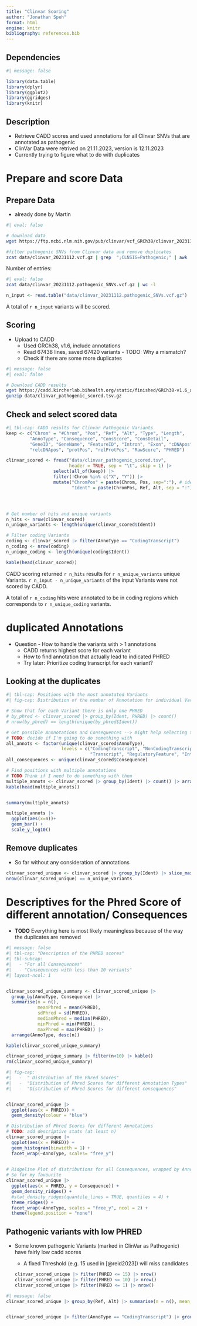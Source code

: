 ```yaml
---
title: "Clinvar Scoring"
author: "Jonathan Speh"
format: html
engine: knitr
bibliography: references.bib
---
```


## Dependencies

```r
#| message: false

library(data.table)
library(dplyr)
library(ggplot2)
library(ggridges)
library(knitr)
```

## Description

-   Retrieve CADD scores and used annotations for all Clinvar SNVs that are annotated as pathogenic
-   ClinVar Data were retrived on 21.11.2023, version is 12.11.2023
-   Currently trying to figure what to do with duplicates

# Prepare and score Data

## Prepare Data

-   already done by Martin

```bash
#| eval: false

# download data
wget https://ftp.ncbi.nlm.nih.gov/pub/clinvar/vcf_GRCh38/clinvar_20231112.vcf.gz -P data/

#filter pathogenic SNVs from Clinvar data and remove duplicates
zcat data/clinvar_20231112.vcf.gz | grep  ";CLNSIG=Pathogenic;" | awk 'BEGIN{ FS="\t"; OFS="\t" }{ if ((length($4) == 1) && (length($5) == 1)) print $1,$2,".",$4,$5 }' | sort -k1,1 -k2,2n | uniq | gzip -c > data/clinvar_20231112.pathogenic_SNVs.vcf.gz
```

Number of entries:

```bash
#| eval: false
zcat data/clinvar_20231112.pathogenic_SNVs.vcf.gz | wc -l
```

```r
n_input <- read.table("data/clinvar_20231112.pathogenic_SNVs.vcf.gz") |> nrow()
```

A total of `r n_input` variants will be scored.

## Scoring

-   Upload to CADD
    -   Used GRCh38, v1.6, include annotations
    -   Read 67438 lines, saved 67420 variants - TODO: Why a mismatch?
    -   Check if there are some more duplicates

```bash
#| message: false
#| eval: false

# Download CADD results
wget https://cadd.kircherlab.bihealth.org/static/finished/GRCh38-v1.6_anno_07f30736e553caf29fd517ca559d7f8c.tsv.gz -O data/clinvar_pathogenic_scored.tsv.gz
gunzip data/clinvar_pathogenic_scored.tsv.gz

```

## Check and select scored data

```r
#| tbl-cap: CADD results for Clinvar Pathogenic Variants
keep <- c("Chrom" = "#Chrom", "Pos", "Ref", "Alt", "Type", "Length",
         "AnnoType", "Consequence", "ConsScore", "ConsDetail", 
         "GeneID", "GeneName", "FeatureID", "Intron", "Exon", "cDNApos", 
         "relcDNApos", "protPos", "relProtPos", "RawScore", "PHRED")

clinvar_scored <- fread("data/clinvar_pathogenic_scored.tsv", 
                        header = TRUE, sep = "\t", skip = 1) |> 
                  select(all_of(keep)) |> 
                  filter(!Chrom %in% c("X", "Y")) |>  
                  mutate("ChromPos" = paste(Chrom, Pos, sep=":"), # identifier for each position
                         "Ident" = paste(ChromPos, Ref, Alt, sep = ":")) # identifier for each variant




# Get number of hits and unique variants
n_hits <- nrow(clinvar_scored)
n_unique_variants <- length(unique(clinvar_scored$Ident)) 

# Filter coding Variants
coding <- clinvar_scored |> filter(AnnoType == "CodingTranscript")
n_coding <- nrow(coding)
n_unique_coding <- length(unique(coding$Ident))

kable(head(clinvar_scored))
```

CADD scoring returned `r n_hits` results for `r n_unique_variants` unique Variants. `r n_input - n_unique_variants` of the input Variants were not scored by CADD.

A total of `r n_coding` hits were annotated to be in coding regions which corresponds to `r n_unique_coding` variants.

# duplicated Annotations

-   Question - How to handle the variants with \> 1 annotations
    -   CADD returns highest score for each variant
    -   How to find annotation that actually lead to indicated PHRED
    -   Try later: Prioritize coding transcript for each variant?

## Looking at the duplicates

```r
#| tbl-cap: Positions with the most annotated Variants
#| fig-cap: Distribution of the number of Annotation for individual Variants

# Show that for each Variant there is only one PHRED
# by_phred <- clinvar_scored |> group_by(Ident, PHRED) |> count()
# nrow(by_phred) == length(unique(by_phred$Ident))

# Get possible Annnotations and Consequences --> might help selecting the right variant
# TODO: decide if I'm going to do something with
all_annots <- factor(unique(clinvar_scored$AnnoType), 
                     levels = c("CodingTranscript", "NonCodingTranscript", 
                                "Transcript", "RegulatoryFeature", "Intergenic"))
all_consequences <- unique(clinvar_scored$Consequence)

# Find positions with multiple annotations
# TODO Think if I need to do something with them
multiple_annots <- clinvar_scored |> group_by(Ident) |> count() |> arrange(desc(n)) 
kable(head(multiple_annots))


summary(multiple_annots)

multiple_annots |> 
  ggplot(aes(x=n))+
  geom_bar() +
  scale_y_log10()

```

## Remove duplicates

-   So far without any consideration of annotations

```r
clinvar_scored_unique <- clinvar_scored |> group_by(Ident) |> slice_max(PHRED, with_ties = FALSE) |> arrange(Chrom, Pos)
nrow(clinvar_scored_unique) == n_unique_variants
```

# Descriptives for the Phred Score of different annotation/ Consequences

-   **TODO** Everything here is most likely meaningless because of the way the duplicates are removed

```r
#| message: false
#| tbl-cap: "Description of the PHRED scores"
#| tbl-subcap: 
#|   - "For all Consequences"
#|   - "Consequences with less than 10 variants"
#| layout-ncol: 1


clinvar_scored_unique_summary <- clinvar_scored_unique |>  
  group_by(AnnoType, Consequence) |> 
  summarise(n = n(),
            meanPhred = mean(PHRED),
            sdPhred = sd(PHRED),
            medianPhred = median(PHRED), 
            minPhred = min(PHRED),
            maxPhred = max(PHRED)) |>
  arrange(AnnoType, desc(n))

kable(clinvar_scored_unique_summary)

clinvar_scored_unique_summary |> filter(n<10) |> kable()
rm(clinvar_scored_unique_summary)
```

```r
#| fig-cap: 
#|   -  " Distribution of the Phred Scores"
#|   -  "Distribution of Phred Scores for different Annotation Types"
#|   -  "Distribution of Phred Scores for different consequences"


clinvar_scored_unique |>
  ggplot(aes(x = PHRED)) + 
  geom_density(colour = "blue") 

# Distribution of Phred Scores for different Annotations
# TODO: add descriptive stats (at least n)
clinvar_scored_unique |>
  ggplot(aes(x = PHRED)) +
  geom_histogram(binwidth = 1) +
  facet_wrap(~AnnoType, scales= "free_y")

  
# Ridgeline Plot of distributions for all Consequences, wrapped by Annotations 
# So far my favourite 
clinvar_scored_unique |> 
  ggplot(aes(x = PHRED, y = Consequence)) +
  geom_density_ridges() +
  #stat_density_ridges(quantile_lines = TRUE, quantiles = 4) +
  theme_ridges() + 
  facet_wrap(~AnnoType, scales = "free_y", ncol = 2) +
  theme(legend.position = "none")
```

## Pathogenic variants with low PHRED

-   Some known pathogenic Variants (marked in ClinVar as Pathogenic) have fairly low cadd scores

    -   A fixed Threshold (e.g. 15 used in [@reid2023]) will miss candidates



    ```r
    clinvar_scored_unique |> filter(PHRED <= 15) |> nrow()
    clinvar_scored_unique |> filter(PHRED <= 10) |> nrow()
    clinvar_scored_unique |> filter(PHRED <= 1) |> nrow()

    ```

```r
#| message: false
clinvar_scored_unique |> group_by(Ref, Alt) |> summarise(n = n(), mean_phred = mean(PHRED)) |> arrange(desc(n))


clinvar_scored_unique |> filter(AnnoType == "CodingTranscript") |> group_by(Ref, Alt) |> summarise(n = n(), mean_phred = mean(PHRED)) |> arrange(desc(n))

```
